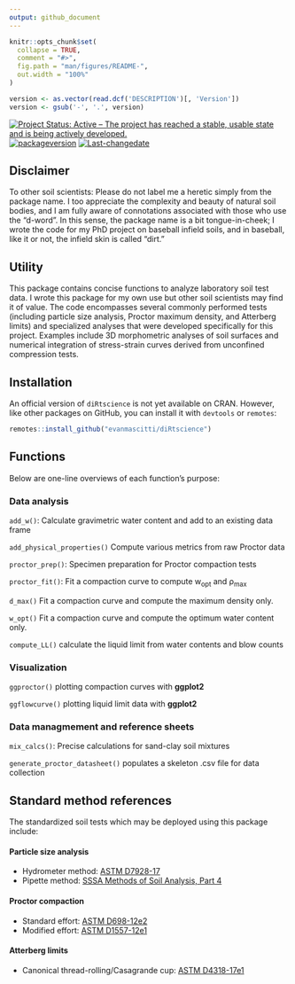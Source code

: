 ```yaml
---
output: github_document
---
```


<!-- README.md is generated from README.Rmd. Please edit that file -->

```r
knitr::opts_chunk$set(
  collapse = TRUE,
  comment = "#>",
  fig.path = "man/figures/README-",
  out.width = "100%"
)
```

<!-- badges: start -->

```r
version <- as.vector(read.dcf('DESCRIPTION')[, 'Version'])
version <- gsub('-', '.', version)                          
```
[![Project Status: Active – The project has reached a stable, usable state and is being actively developed.](https://www.repostatus.org/badges/latest/active.svg)](https://www.repostatus.org/#active)
[![packageversion](https://img.shields.io/badge/Package%20version-`r version`-orange.svg?style=flat-square)](commits/master)
[![Last-changedate](https://img.shields.io/badge/last%20change-`r gsub('-', '--', Sys.Date())`-yellowgreen.svg)](/commits/master)

<!-- badges: end -->


## Disclaimer 

To other soil scientists: Please do not label me a heretic simply from the package name. I too appreciate the complexity and beauty of natural soil bodies, and I am fully aware of connotations associated with those who use the "d-word". In this sense, the package name is a bit tongue-in-cheek; I wrote the code for my PhD project on baseball infield soils, and in baseball, like it or not, the infield skin is called "dirt."

## Utility

This package contains concise functions to analyze laboratory soil test data. I wrote this package for my own use but other soil scientists may find it of value. The code encompasses several commonly performed tests (including particle size analysis, Proctor maximum density, and Atterberg limits) and specialized analyses that were developed specifically for this project. Examples include 3D morphometric analyses of soil surfaces and numerical integration of stress-strain curves derived from unconfined compression tests. 

## Installation

An official version of `diRtscience` is not yet available on CRAN. However, like other packages on GitHub, you can install it with `devtools` or `remotes`:

``` r
remotes::install_github("evanmascitti/diRtscience")
```

<!-- The best way to learn about this package is through the vignettes  -->
<!-- un-comment this line once the vignettes are added  -->

## Functions 

Below are one-line overviews of each function's purpose:

### Data analysis 

`add_w()`: Calculate gravimetric water content and add to an existing data frame

`add_physical_properties()` Compute various metrics from raw Proctor data

`proctor_prep()`: Specimen preparation for Proctor compaction tests

`proctor_fit()`: Fit a compaction curve to compute w<sub>opt</sub> and &rho;<sub>max</sub> 

`d_max()` Fit a compaction curve and compute the maximum density only.  

`w_opt()` Fit a compaction curve and compute the optimum water content only. 

`compute_LL()` calculate the liquid limit from water contents and blow counts 

### Visualization 

`ggproctor()` plotting compaction curves with **ggplot2**

`ggflowcurve()` plotting liquid limit data with **ggplot2**


### Data managmement and reference sheets

`mix_calcs()`: Precise calculations for sand-clay soil mixtures

`generate_proctor_datasheet()` populates a skeleton .csv file for data collection



## Standard method references

The standardized soil tests which may be deployed using this package include: 

#### Particle size analysis
* Hydrometer method: [ASTM D7928-17](https://www.astm.org/Standards/D7928.htm)
* Pipette method: [SSSA Methods of Soil Analysis, Part 4](https://www.wiley.com/en-us/Methods+of+Soil+Analysis%2C+Part+4%3A+Physical+Methods-p-9780891188933)

#### Proctor compaction
* Standard effort: [ASTM D698-12e2](https://www.astm.org/Standards/D698.htm)
* Modified effort: [ASTM D1557-12e1](https://www.astm.org/Standards/D1557)

#### Atterberg limits 
* Canonical thread-rolling/Casagrande cup: [ASTM D4318-17e1](https://www.astm.org/Standards/D4318)
